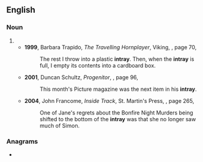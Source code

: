 {{also|in-tray}}
==English==

===Noun===
{{en-noun}}
# {{alternative spelling of|in-tray|lang=en}}
#* '''1999''', Barbara Trapido, ''The Travelling Hornplayer'', Viking, {{ISBN|0670883573}}, page 70,
#*: The rest I throw into a plastic '''intray'''. Then, when the '''intray''' is full, I empty its contents into a cardboard box.
#* '''2001''', Duncan Schultz, ''Progenitor'', {{ISBN|1589391543}}, page 96,
#*: This month's Picture<!--sic, no italics--> magazine was the next item in his '''intray'''.
#* '''2004''', John Francome, ''Inside Track'', St. Martin's Press, {{ISBN|0312329792}}, page 265,
#*: One of Jane's regrets about the Bonfire Night Murders being shifted to the bottom of the '''intray''' was that she no longer saw much of Simon.

===Anagrams===
* {{anagrams|en|a=ainrty|Tyrian|rytina|trainy}}